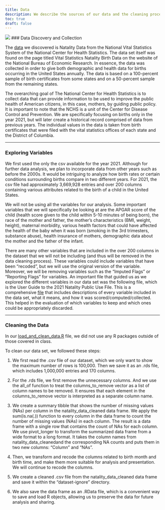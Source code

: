```yaml
---
title: Data
description: We describe the sources of our data and the cleaning process.
toc: true
draft: false
---
```

![](images/cdc_photo.jpg)
### Data Discovery and Collection

The [data](https://www.nber.org/research/data/vital-statistics-natality-birth-data) we discovered is Natality Data from the National Vital Statistics System of the National Center for Health Statistics. The data set itself was found on the page titled Vital Statistics Natality Birth Data on the website of the National Bureau of Economic Research. In essence, the data was collected in order to give both demographic and health data for births occurring in the United States annually. The data is based on a 100-percent sample of birth certificates from some states and on a 50-percent sample from the remaining states. 

The overarching goal of The National Center for Health Statistics is to collect data that can provide information to be used to improve the public health of American citizens, in this case, mothers, by guiding public policy. It is important to note that the NCHS is a unit of the Center for Disease Control and Prevention. We are specifically focusing on births only in the year 2021, but will later create a historical record comprised of data from previous years. The individual values in the data is taken from birth certificates that were filed with the vital statistics offices of each state and the District of Columbia. 

---

### Exploring Variables

We first used the only the csv available for the year 2021. Although for further data analysis, we plan to incorporate data from other years such as before the 2000s. It would be intriguing to analyze how birth rates or certain conditions surrounding births compare in two different years. For 2021, the csv file had approximately 3,669,928 entries and over 200 columns containing various attributes related to the birth of a child in the United States. 

We will not be using all the variables for our analysis. Some important variables that we will specifically be looking at are the APGAR score of the child (health score given to the child within 5-10 minutes of being born), the race of the mother and father, the mother’s characteristics (BMI, weight, height), maternal morbidity, various health factors that could have affected the health of the baby when it was born (smoking in the 3rd trimesters, substance abuse), health insurance of  mothers, demographic data about the mother and the father of the infant. 

There are many other variables that are included in the over 200 columns in the dataset that we will not be including (and thus will be removed in the data cleaning process). These variables could include variables that have been “recoded”, but we will use the original version of the variable. Moreover, we will be removing variables such as the “Imputed Flags” or “Reporting Flags” for variables. An important file that guided us as we explored the different variables in our data set was the following file, which is the User Guide to the 2021 Natality Public Use File. This is a comprehensive [file](https://ftp.cdc.gov/pub/Health_Statistics/NCHS/Dataset_Documentation/DVS/natality/UserGuide2021.pdf) that includes descriptions of every variable included in the data set, what it means, and how it was scored/computed/collected. This helped in the evaluation of which variables to keep and which ones could be appropriately discarded. 

---

### Cleaning the Data

In our [load_and_clean_data.R](/scripts/load_and_clean_data.R) file, we did not use any R packages outside of those covered in class. 

To clean our data set, we followed these steps:

1. We first read the .csv file of our dataset, which we only want to show the maximum number of rows is 100,000. Then we save it as an .rds file, which includes 1,000,000 entries and 170 columns.

2. For the .rds file, we first remove the unnecessary columns. And we use the all_of function to treat the columns_to_remove vector as a list of column names to be removed. It ensures that each element in the columns_to_remove vector is interpreted as a separate column name. 

3. We create a summary tibble that shows the number of missing values (NAs) per column in the natality_data_cleaned data frame. We apply the sum(is.na(.)) function to every column in the data frame to count the number of missing values (NAs) in each column. The result is a data frame with a single row that contains the count of NAs for each column. We use pivot_longer to transform the summarized data frame from a wide format to a long format. It takes the column names from natality_data_cleanedand the corresponding NA counts and puts them in two new columns: "Column" and "NAs".

4. Then, we transform and recode the columns related to birth month and birth time, and make them more suitable for analysis and presentation. We will continue to recode the columns. 

5. We create a cleaned .csv file from the natality_data_cleaned data frame and save it within the "dataset-ignore" directory.

6. We also save the data frame as an .RData file, which is a convenient way to save and load R objects, allowing us to preserve the data for future analysis and sharing.

